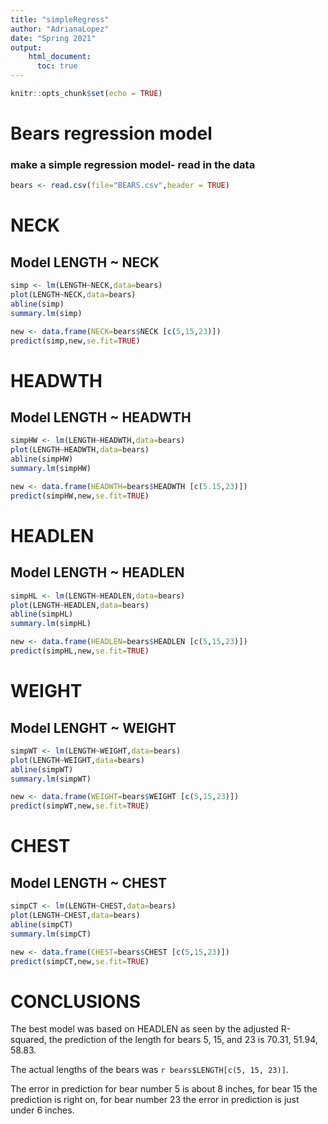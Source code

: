 ```yaml
---
title: "simpleRegress"
author: "AdrianaLopez"
date: "Spring 2021"
output:
    html_document:
      toc: true
---
```


```r
knitr::opts_chunk$set(echo = TRUE)
```

# Bears regression model
### make a simple regression model- read in the data
        
```r
bears <- read.csv(file="BEARS.csv",header = TRUE)
```

# NECK
## Model LENGTH ~ NECK   

```r
simp <- lm(LENGTH~NECK,data=bears)
plot(LENGTH~NECK,data=bears)
abline(simp)
summary.lm(simp)
```

```r
new <- data.frame(NECK=bears$NECK [c(5,15,23)])
predict(simp,new,se.fit=TRUE)
```


# HEADWTH
## Model LENGTH ~ HEADWTH

```r
simpHW <- lm(LENGTH~HEADWTH,data=bears)
plot(LENGTH~HEADWTH,data=bears)
abline(simpHW)
summary.lm(simpHW)
```

```r
new <- data.frame(HEADWTH=bears$HEADWTH [c(5.15,23)])
predict(simpHW,new,se.fit=TRUE)
```


# HEADLEN
## Model LENGTH ~ HEADLEN


```r
simpHL <- lm(LENGTH~HEADLEN,data=bears)
plot(LENGTH~HEADLEN,data=bears)
abline(simpHL)
summary.lm(simpHL)
```

```r
new <- data.frame(HEADLEN=bears$HEADLEN [c(5,15,23)])
predict(simpHL,new,se.fit=TRUE)
```


# WEIGHT
## Model LENGHT ~ WEIGHT


```r
simpWT <- lm(LENGTH~WEIGHT,data=bears)
plot(LENGTH~WEIGHT,data=bears)
abline(simpWT)
summary.lm(simpWT)
```
```r
new <- data.frame(WEIGHT=bears$WEIGHT [c(5,15,23)])
predict(simpWT,new,se.fit=TRUE)
```


# CHEST
## Model LENGTH ~ CHEST

```r
simpCT <- lm(LENGTH~CHEST,data=bears)
plot(LENGTH~CHEST,data=bears)
abline(simpCT)
summary.lm(simpCT)
```

```r
new <- data.frame(CHEST=bears$CHEST [c(5,15,23)])
predict(simpCT,new,se.fit=TRUE)
```

# CONCLUSIONS


The best model was based on HEADLEN as seen by the adjusted R-squared, the prediction of the length for bears 5, 15, and 23 is
70.31, 51.94, 58.83.  

The actual lengths of the bears was
`r bears$LENGTH[c(5, 15, 23)]`. 


The error in prediction for bear number 5 is about 8 inches, for bear 15 the prediction is right on, for bear number 23 the error in prediction is just under 6 inches.